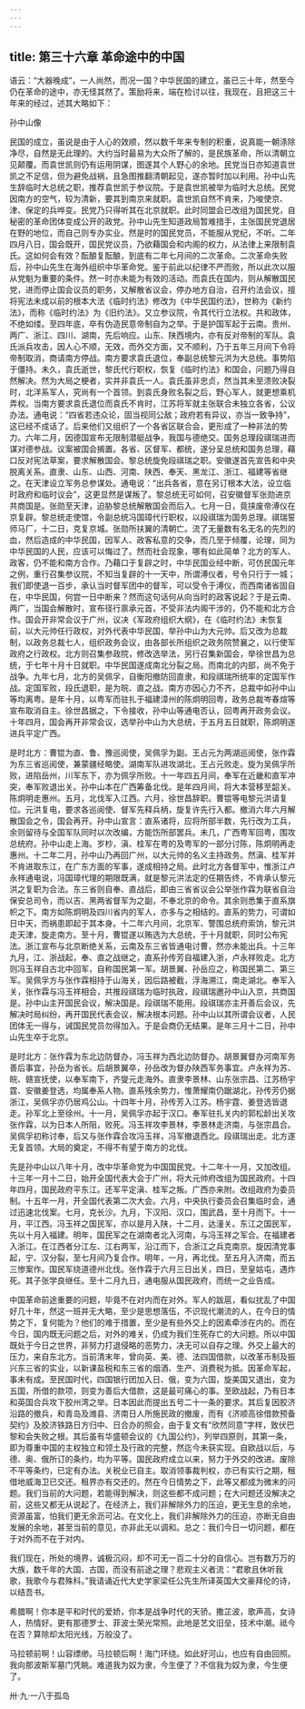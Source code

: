 ```yaml
---
---
---
```

title: 第三十六章 革命途中的中国
---




语云：“大器晚成”，一人尚然，而况一国？中华民国的建立，虽已三十年，然至今仍在革命的途中，亦无怪其然了。策励将来，端在检讨以往，我现在，且把这三十年来的经过，述其大略如下：

孙中山像



民国的成立，虽说是由于人心的效顺，然以数千年来专制的积重，说真能一朝涤除净尽，自然是无此理的。大约当时最易为大众所了解的，是民族革命，所以清朝立见颠覆。而袁世凯则仍有运用阴谋，图遂其个人野心的余地。民党当日亦知道袁世凯之不足信，但为避免战祸，且急图推翻清朝起见，遂亦暂时加以利用。孙中山先生辞临时大总统之职，推荐袁世凯于参议院。于是袁世凯被举为临时大总统。民党因南方的空气，较为清新，要其到南京来就职。袁世凯自然不肯来，乃唆使京、津、保定的兵哗变。民党乃只得听其在北京就职。此时同盟会已改组为国民党，自秘密的革命团体变成公开的政党。孙中山先生知道政局暂难措手，主张国民党退居在野的地位，而自己则专办实业。然是时的国民党员，不能服从党纪，不听。二年四月八日，国会既开，国民党议员，乃欲藉国会和内阁的权力，从法律上来限制袁氏。这如何会有效？酝酿复酝酿，到底有二年七月间的二次革命。二次革命失败后，孙中山先生在海外组织中华革命党。鉴于前此以纪律不严而败，所以此次以服从党魁为重要的条件。然一时亦未能为有效的活动。而袁氏在国内，则从解散国民党，进而停止国会议员的职务，又解散省议会，停办地方自治，召开约法会议，擅将宪法未成以前的根本大法《临时约法》修改为《中华民国约法》，世称为《新约法》，而称《临时约法》为《旧约法》。又立参议院，令其代行立法权。共和政体，不绝如缕。至四年底，卒有伪造民意帝制自为之举。于是护国军起于云南。贵州、两广、浙江、四川、湖南，先后响应。山东、陕西境内，亦有反对帝制的军队。袁氏派兵攻击，因人心不顺，无效，而外交方面，又不顺利，乃于五年三月间下令将帝制取消，商请南方停战。南方要求袁氏退位，奉副总统黎元洪为大总统。事势陷于僵持。未久，袁氏逝世，黎氏代行职权，恢复《临时约法》和国会，问题乃得自然解决。然为大局之梗者，实并非袁氏一人。袁氏虽非忠贞，然当其未至溃败决裂时，北洋系军人，究尚有一个首领。到袁氏身败名裂之后，野心军人，就更想乘机弄权。当南方要求袁氏退位而袁氏不肯时，江苏将军就主张联合未独立各省，公议办法。通电说：“四省若违众论，固当视同公敌；政府若有异议，亦当一致争持”，这已经不成话了。后来他们又组织了一个各省区联合会，更形成了一种非法的势力。六年二月，因德国宣布无限制潜艇战争，我国与德绝交。国务总理段祺瑞进而谋对德参战。议案被国会搁置。各省、区督军、都统，遂分呈总统和国务总理，藉口反对宪法草案，要求解散国会。黎总统旋免段祺瑞之职。安徽遂首先宣告和中央脱离关系。直隶、山东、山西、河南、陕西、奉天、黑龙江、浙江、福建等省继之。在天津设立军务总参谋处。通电说：“出兵各省，意在另订根本大法，设立临时政府和临时议会”，这更显然是谋叛了。黎总统无可如何，召安徽督军张勋进京共商国是。张勋至天津，迫胁黎总统解散国会而后入。七月一日，竟挟废帝溥仪在京复辟。黎总统走使馆，令副总统冯国璋代行职权，以段祺瑞为国务总理。祺瑞誓师马厂，十二日，克复京城。张勋所扶翼的清朝亡。流了无量数有名无名的先烈的血，然后造成的中华民国，因军人、政客私意的交争，而几至于倾覆，论理，同为中华民国的人民，应该可以悔过了。然而社会现象，哪有如此简单？北方的军人、政客，仍不能和南方合作。乃藉口于复辟之时，中华民国业经中断，可仿民国元年之例，重行召集参议院，不知当复辟的十一天中，所谓溥仪者，号令只行于一城；我们即使退一百步，承认当时督军团中的督军，可以受令于溥仪，而西南诸省固自在，中华民国，何尝一日中断来？然而这句话何从向当时的政客说起？于是云南、两广，当国会解散时，宣布径行禀承元首，不受非法内阁干涉的，仍不能和北方合作。国会开非常会议于广州，议决《军政府组织大纲》，在《临时约法》未恢复前，以大元帅任行政权，对外代表中华民国，举孙中山为大元帅。后又改为总裁制，以政务总裁七人，组织政务会议，由各部长所组织之政务院赞襄之，以行使军政府之行政权。北方则召集参政院，修改选举法，另行召集新国会，举徐世昌为总统，于七年十月十日就职。中华民国遂成南北分裂之局。而南北的内部，尚不免于战争。九年七月，北方的吴佩孚，自衡阳撤防回直隶，和段祺瑞所统率的定国军作战。定国军败，段氏退职，是为皖、直之战。南方亦因心力不齐，总裁中如孙中山等均离粤。是年十月，以粤军而驻扎于福建漳州的陈炯明回粤，政务总裁岑春煊等宣布取消自主。徐世昌据之，下令接收，孙中山等通电否认，回粤再开政务会议。十年四月，国会再开非常会议，选举孙中山为大总统，于五月五日就职，陈炯明遂进兵平定广西。

是时北方：曹锟为直、鲁、豫巡阅使，吴佩孚为副。王占元为两湖巡阅使，张作霖为东三省巡阅使，兼蒙疆经略使。湖南军队进攻湖北，王占元败走。旋为吴佩孚所败，进陷岳州，川军东下，亦为佩孚所败。十一年四五月间，奉军在近畿和直军冲突，奉军败退出关。孙中山本在广西筹备北伐。是年四月间，将大本营移至韶关。陈炯明走惠州。五月，北伐军入江西。六月，徐世昌辞职。曹锟等电黎元洪请复位。元洪复电，要求各巡阅使、督军先释兵柄，旋复许先行入都。撤消六年六月解散国会之令，国会再开。孙中山宣言：直系诸将，应将所部半数，先行改为工兵，余则留待与全国军队同时以次改编，方能饬所部罢兵。未几，广西粤军回粤，围攻总统府。孙中山走上海。岁杪，滇、桂军在粤的及粤军的一部分讨陈，陈炯明再走惠州。十二年二月，孙中山乃再回广州，以大元帅的名义主持政务。然滇、桂军并不肯进取东江，在广东方面的军事，遂成相持之局。此时北方各督军中，惟浙江卢永祥通电说，冯国璋代理的期限既满，就是黎元洪法定的任期告终，不肯承认黎元洪之复职为合法。东三省则自奉、直战后，即由三省省议会公举张作霖为联省自治保安总司令，而以吉、黑两省督军为之副，不奉北京的命令。其余则悉集于直系旗帜之下。南方如陈炯明及四川省内的军人，亦多与之相结的。直系的势力，可谓如日中天，而祸患即起于其本身。十二年六月间，北京军、警围总统府索饷，黎元洪走天津，旋走南方。至十月，曹锟遂以贿选为大总统，于十月就职，同时公布宪法。浙江宣布与北京断绝关系，云南及东三省皆通电讨曹，然亦未能出兵。十三年九月，江、浙战起，奉、直之战继之，直系孙传芳自福建入浙，卢永祥败走。北方则冯玉祥自古北中回军，自称国民第一军。胡景翼、孙岳应之，称国民第二、第三军。吴佩孚方与张作霖相持于山海关，因后路被截，浮海溯江，南走湖北。奉军入关，张作霖与冯玉祥相会，共推段祺瑞为临时执政，段祺瑞邀孙中山入京，共商国是。孙中山主开国民会议，解决国是。段祺瑞不能用。段祺瑞亦主开善后会议，先解决时局纠纷，再开国民代表会议，解决根本问题。孙中山以其所谓会议者，人民团体无一得与，诫国民党员勿得加入。于是会商仍无结果。是年三月十二日，孙中山先生卒于北京。

是时北方：张作霖为东北边防督办，冯玉祥为西北边防督办。胡景翼督办河南军务善后事宜，孙岳为省长。后胡景翼卒，孙岳改为督办陕西军务事宜。卢永祥为苏、皖、赣宣抚使，以奉军南下，齐燮元走海外。直隶李景林、山东张宗昌、江苏杨宇霆、安徽姜登选，均属奉系人物。直系残余势力，惟萧耀南仍踞湖北，孙传芳仍据浙江，吴佩孚亦仍居鸡公山。十四年十月，孙传芳入江苏。杨宇霆、姜登选皆退走。孙军北上至徐州。十一月，吴佩孚亦起于汉口。奉军驻扎关内的郭松龄出关攻张作霖，以为日本人所阻，败死。冯玉祥攻李景林，李景林走济南，与张宗昌合。吴佩孚初称讨奉，后又与张作霖合攻冯玉祥，冯军撤退西北。段祺瑞出走。北方遂无复首领。大局的奠定，不得不有望于南方的北伐。

先是孙中山以八年十月，改中华革命党为中国国民党。十二年十一月，又加改组。十三年一月十二日，始开全国代表大会于广州，将大元帅府改组为国民政府。十四年四月，国民政府平东江。还军平定滇、桂军之叛。广西亦来附。改组政府为委员制。十五年一月，开全国代表第二次大会。六月，中央执行委员会召集临时会，通过迅速北伐案。七月，克长沙。九月，下汉阳、汉口，围武昌，至十月而下。十一月，平江西。冯玉祥之国民军，亦以是月入陕，十二月，达潼关。东江之国民军，先以十月入福建。明年，国民军之在湖南者北入河南，与冯玉祥之军合。在福建者入浙江。在江西者分江左、江右两军，沿江而下，合浙江之兵克南京。旋因清党事起，宁、汉分裂，至七月间乃复合作。明年，一月，再北伐。至五月入济南，而五三惨案作。国民军绕道德州北伐。张作霖于六月三日出关，四日，至皇姑屯，遇炸死。其子张学良继任。至十二月九日，通电服从国民政府，而统一之业告成。

中国革命前途重要的问题，毕竟不在对内而在对外。军人的跋扈，看似扰乱了中国好几十年，然这一班并无大略，至少是思想落伍，不识现代潮流的人，在今日的情势之下，复何能为？他们的难于措置，至少是有些外交上的因素牵涉在内的。而在今日，国内既无问题之后，对外的难关，仍成为我们生死存亡的大问题。所以中国既处于今日之世界，非努力打退侵略的恶势力，决无可以自存之理。外交上最大的压力，来自东北方。当前清末年，曾向英、美、德、法四国借款，以改革币制及振兴东三省的实业，以新课盐税和东三省的烟酒、生产、消费税为抵。因革命军起，事未有成。至民国时代，四国银行团加入日、俄，变为六国，旋美国又退出，变为五国，所借的款项，则变为善后大借款，这是最可痛心的事。至欧战起，乃有日本和英国合兵攻下胶州湾之举。日本因此而提出五号二十一条的要求。其后复因胶济沿路的撤兵，和青岛及潍县、济南日人所施民政的撤废，而有《济顺高徐借款预备契约》及胶济铁路日方归中、日合办的照会，由于复文有“欣然同意”字样，致伏巴黎和会失败之根。其后虽有华盛顿会议的《九国公约》，列举四原则，其第一条，即为尊重中国的主权独立和领土及行政的完整，然迄今未获实现。自欧战以后，与德、奥、俄所订的条约，均为平等。国民政府成立以来，努力于外交的改进。废除不平等条约，已定有办法。关税业已自主。取消领事裁判权，亦已有实行之期，租借地威海卫已交还。租界亦有交还的。然在今日情势之下，此等又都成为微末的问题。我们当前的大问题，若能得到解决，则这些都不成问题；在大问题还没解决之前，这些又都无从说起了。在经济上，我们非解除外力的压迫，更无生息的余地，资源虽富，怕我们更无余沥可沾。在文化上，我们非解除外力的压迫，亦断无自由发展的余地，甚至当前的意见，亦非此无以调和。总之：我们今日一切问题，都在于对外而不在于对内。

我们现在，所处的境界，诚极沉闷，却不可无一百二十分的自信心。岂有数万万的大族，数千年的大国、古国，而没有前途之理？悲观主义者流：“君歌且休听我歌，我歌今与君殊科。”我请诵近代大史学家梁任公先生所译英国大文豪拜伦的诗，以结吾书。

希腊啊！你本是平和时代的爱娇，你本是战争时代的天骄。撒芷波，歌声高，女诗人，热情好。更有那德罗士、菲波士荣光常照。此地是艺文旧垒，技术中潮。祗今在否？算除却太阳光线，万般没了。

马拉顿前啊！山容缥缈。马拉顿后啊！海门环绕。如此好河山，也应有自由回照。我向那波斯军墓门凭眺。难道我为奴为隶，今生便了？不信我为奴为隶，今生便了。

卅·九·一八于孤岛